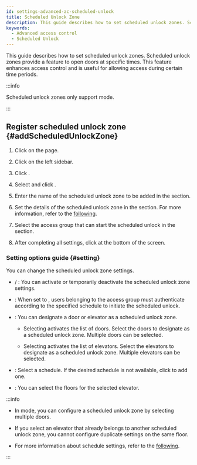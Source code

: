 ```yaml
---
id: settings-advanced-ac-scheduled-unlock
title: Scheduled Unlock Zone
description: This guide describes how to set scheduled unlock zones. Scheduled unlock zones provide a feature to open doors at specific times.
keywords:
  - Advanced access control
  - Scheduled Unlock
---
```


This guide describes how to set scheduled unlock zones. Scheduled unlock zones provide a feature to open doors at specific times. This feature enhances access control and is useful for allowing access during certain time periods.

:::info

Scheduled unlock zones only support <Cmd sid='zone.globalZone.local' product='2' /> mode.

:::

## Register scheduled unlock zone {#addScheduledUnlockZone}

1. Click <Cmd sid='shell.header.setting' /> on the <Cmd sid='shell.header.launcher' /> page.

2. Click <Cmd sid='setting.menu.advancedAc.root' /> on the left sidebar.

3. Click <Cmd sid='button.func.addZone' product='2' />.

4. Select <Cmd sid='zone.scheduledUnlock' product='2' /> and click <Cmd sid='button.apply' product='2' />.

5. Enter the name of the scheduled unlock zone to be added in the <Cmd sid='common.info' product='2' /> section.

6. Set the details of the scheduled unlock zone in the <Cmd sid='common.setting' product='2' /> section. For more information, refer to the [following](#setting).

7. Select the access group that can start the scheduled unlock in the <Cmd sid='zone.forcedUnlock.firstManInTitle' product='2' /> section.

8. After completing all settings, click <Cmd sid='button.apply' product='2' /> at the bottom of the screen.

### Setting options guide {#setting}

You can change the scheduled unlock zone settings.

* <Cmd sid='zone.pause.activated' product='2' /> / <Cmd sid='zone.pause.deactivate' product='2' />: You can activate or temporarily deactivate the scheduled unlock zone settings.

* <Cmd sid='zone.forcedUnlock.firstManIn' product='2' />: When set to <Cmd sid='zone.pause.activated' product='2' />, users belonging to the access group must authenticate according to the specified schedule to initiate the scheduled unlock.

* <Cmd sid='zone.selectoption' product='2' />: You can designate a door or elevator as a scheduled unlock zone.

  * Selecting <Cmd sid='common.door' product='2' /> activates the list of doors. Select the doors to designate as a scheduled unlock zone. Multiple doors can be selected.

  * Selecting <Cmd sid='common.elevator' product='2' /> activates the list of elevators. Select the elevators to designate as a scheduled unlock zone. Multiple elevators can be selected.

* <Cmd sid='common.schedule' product='2' />: Select a schedule. If the desired schedule is not available, click <Cmd sid='button.plusAddSchedule' product='2' /> to add one.

* <Cmd sid='common.floor' product='2' />: You can select the floors for the selected elevator.

:::info

* In <Cmd sid='zone.globalZone.local' product='2' /> mode, you can configure a scheduled unlock zone by selecting multiple doors.

* If you select an elevator that already belongs to another scheduled unlock zone, you cannot configure duplicate settings on the same floor.

* For more information about schedule settings, refer to the [following](settings-schedule).

:::
